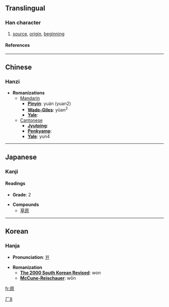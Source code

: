 ==Translingual==
===Han character===
{{Han char|rad=厂|as=08|sn=10|four=7129<sub>6</sub>|canj=一竹日火 (MHAF)}}
# [[source]], [[origin]], [[beginning]]
====References====
{{Han ref|kx=0162.030|dkj=02973|dj=0368.230|hdz=10074.090|uh=539F|ud=21407|bh=ADEC|bd=44524}}
----

==Chinese==
===Hanzi===


* '''Romanizations'''
** [[Mandarin]]
*** '''[[Pinyin]]''': yuán (yuan2)
*** '''[[Wade-Giles]]''': yüan<sup>2</sup>
*** '''[[Yale]]''': 
**[[Cantonese]]
***'''[[Jyutping]]''':
***'''[[Penkyamp]]''': 
***'''[[Yale]]''': yun4

----
==Japanese==
===Kanji===


{{ja-kanji|grade=|rs=厂08}}
====Readings====
{{ja-readings|on=[[げん]] (gen)|kun=[[はら]] (hara), [[もと]] (moto), [[たずねる]] (tazuneru)}}

* '''Grade''': 2 [[Category:Grade 2 kanji|厂8]]

* '''Compounds'''
**[[草原]]

----
==Korean==
===Hanja===

* '''Pronunciation''': [[원]]

* '''Romanization'''
** '''[[The 2000 South Korean Revised Romanization|The 2000 South Korean Revised]]''': won
** '''[[McCune-Reischauer]]''': wŏn





[[fr:原]]